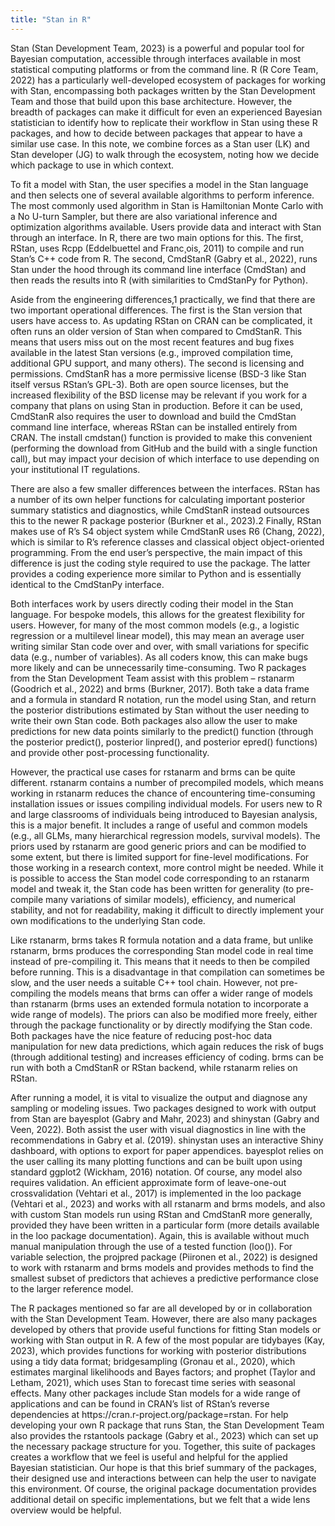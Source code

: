 ```yaml
---
title: "Stan in R"
---
```


Stan (Stan Development Team, 2023) is a powerful and popular tool for Bayesian computation, accessible through interfaces available in most statistical computing platforms or from the command line. R (R Core Team, 2022) has a particularly well-developed ecosystem of packages for working with Stan, encompassing both packages written by the Stan Development Team and those that build upon this base architecture. However, the breadth of packages can make it difficult for even an experienced Bayesian statistician to identify how to replicate their workflow in Stan using these R packages, and how to decide between packages that appear to have a similar use case. In this note, we combine forces as a Stan user (LK) and Stan developer (JG) to walk through the ecosystem, noting how we decide which package to use in which context.

To fit a model with Stan, the user specifies a model in the Stan language and then selects one of several available algorithms to perform inference. The most commonly used algorithm in Stan is Hamiltonian Monte Carlo with a No U-turn Sampler, but there are also variational inference and optimization algorithms available. Users provide data and interact with Stan through an interface. In R, there are two main options for this. The first, RStan, uses Rcpp (Eddelbuettel and Franc¸ois, 2011) to compile and run Stan’s C++ code from R. The second, CmdStanR (Gabry et al., 2022), runs Stan under the hood through its command line interface (CmdStan) and then reads the results into R (with similarities to CmdStanPy for Python).

Aside from the engineering differences,1 practically, we find that there are two important operational differences. The first is the Stan version that users have access to. As updating RStan on CRAN can be complicated, it often runs an older version of Stan when compared to CmdStanR. This means that users miss out on the most recent features and bug fixes available in the latest Stan versions (e.g., improved compilation time, additional GPU support, and many others). The second is licensing and permissions. CmdStanR has a more permissive license (BSD-3 like Stan itself versus RStan’s GPL-3). Both are open source licenses, but the increased flexibility of the BSD license may be relevant if you work for a company that plans on using Stan in production. Before it can be used, CmdStanR also requires the user to download and build the CmdStan command line interface, whereas RStan can be installed entirely from CRAN. The install cmdstan() function is provided to make this convenient (performing the download from GitHub and the build with a single function call), but may impact your decision of which interface to use depending on your institutional IT regulations.

There are also a few smaller differences between the interfaces. RStan has a number of its own helper functions for calculating important posterior summary statistics and diagnostics, while CmdStanR instead outsources this to the newer R package posterior (Burkner et al., 2023).2 Finally, RStan makes use of R’s S4 object system while CmdStanR uses R6 (Chang, 2022), which is similar to R’s reference classes and classical object object-oriented programming. From the end user’s perspective, the main impact of this difference is just the coding style required to use the package. The latter provides a coding experience more similar to Python and is essentially identical to the CmdStanPy interface.

Both interfaces work by users directly coding their model in the Stan language. For bespoke models, this allows for the greatest flexibility for users. However, for many of the most common models (e.g., a logistic regression or a multilevel linear model), this may mean an average user writing similar Stan code over and over, with small variations for specific data (e.g., number of variables). As all coders know, this can make bugs more likely and can be unnecessarily time-consuming. Two R packages from the Stan Development Team assist with this problem – rstanarm (Goodrich et al., 2022) and brms (Burkner, 2017). Both take a data frame and a formula in standard R notation, run the model using Stan, and return the posterior distributions estimated by Stan without the user needing to write their own Stan code. Both packages also allow the user to make predictions for new data points similarly to the predict() function (through the posterior predict(), posterior linpred(), and posterior epred() functions) and provide other post-processing functionality.

However, the practical use cases for rstanarm and brms can be quite different. rstanarm contains a number of precompiled models, which means working in rstanarm reduces the chance of encountering time-consuming installation issues or issues compiling individual models. For users new to R and large classrooms of individuals being introduced to Bayesian analysis, this is a major benefit. It includes a range of useful and common models (e.g., all GLMs, many hierarchical regression models, survival models). The priors used by rstanarm are good generic priors and can be modified to some extent, but there is limited support for fine-level modifications. For those working in a research context, more control might be needed. While it is possible to access the Stan model code corresponding to an rstanarm model and tweak it, the Stan code has been written for generality (to pre-compile many variations of similar models), efficiency, and numerical stability, and not for readability, making it difficult to directly implement your own modifications to the underlying Stan code.

Like rstanarm, brms takes R formula notation and a data frame, but unlike rstanarm, brms produces the corresponding Stan model code in real time instead of pre-compiling it. This means that it needs to then be compiled before running. This is a disadvantage in that compilation can sometimes be slow, and the user needs a suitable C++ tool chain. However, not pre-compiling the models means that brms can offer a wider range of models than rstanarm (brms uses an extended formula notation to incorporate a wide range of models). The priors can also be modified more freely, either through the package functionality or by directly modifying the Stan code. Both packages have the nice feature of reducing post-hoc data manipulation for new data predictions, which again reduces the risk of bugs (through additional testing) and increases efficiency of coding. brms can be run with both a CmdStanR or RStan backend, while rstanarm relies on RStan.

After running a model, it is vital to visualize the output and diagnose any sampling or modeling issues. Two packages designed to work with output from Stan are bayesplot (Gabry and Mahr, 2023) and shinystan (Gabry and Veen, 2022). Both assist the user with visual diagnostics in line with the recommendations in Gabry et al. (2019). shinystan uses an interactive Shiny dashboard, with options to export for paper appendices. bayesplot relies on the user calling its many plotting functions and can be built upon using standard ggplot2 (Wickham, 2016) notation. Of course, any model also requires validation. An efficient approximate form of leave-one-out crossvalidation (Vehtari et al., 2017) is implemented in the loo package (Vehtari et al., 2023) and works with all rstanarm and brms models, and also with custom Stan models run using RStan and CmdStanR more generally, provided they have been written in a particular form (more details available in the loo package documentation). Again, this is available without much manual manipulation through the use of a tested function (loo()). For variable selection, the projpred package (Piironen et al., 2022) is designed to work with rstanarm and brms models and provides methods to find the smallest subset of predictors that achieves a predictive performance close to the larger reference model.

The R packages mentioned so far are all developed by or in collaboration with the Stan Development Team. However, there are also many packages developed by others that provide useful functions for fitting Stan models or working with Stan output in R. A few of the most popular are tidybayes (Kay, 2023), which provides functions for working with posterior distributions using a tidy data format; bridgesampling (Gronau et al., 2020), which estimates marginal likelihoods and Bayes factors; and prophet (Taylor and Letham, 2021), which uses Stan to forecast time series with seasonal effects. Many other packages include Stan models for a wide range of applications and can be found in CRAN’s list of RStan’s reverse dependencies at https://cran.r-project.org/package=rstan. For help developing your own R package that runs Stan, the Stan Development Team also provides the rstantools package (Gabry et al., 2023) which can set up the necessary package structure for you. Together, this suite of packages creates a workflow that we feel is useful and helpful for the applied Bayesian statistician. Our hope is that this brief summary of the packages, their designed use and interactions between can help the user to navigate this environment. Of course, the original package documentation provides additional detail on specific implementations, but we felt that a wide lens overview would be helpful.